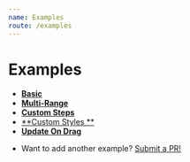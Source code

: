 ```yaml
---
name: Examples
route: /examples
---
```


# Examples
- [**Basic**](./examples/basic)
- [**Multi-Range**](./examples/multi-range)
- [**Custom Steps**](./examples/custom-steps)
- [**Custom Styles **](./examples/custom-styles)
- [**Update On Drag**](./examples/update-on-drag)

* Want to add another example? [Submit a PR!](https://github.com/tanstack/react-ranger/compare)

